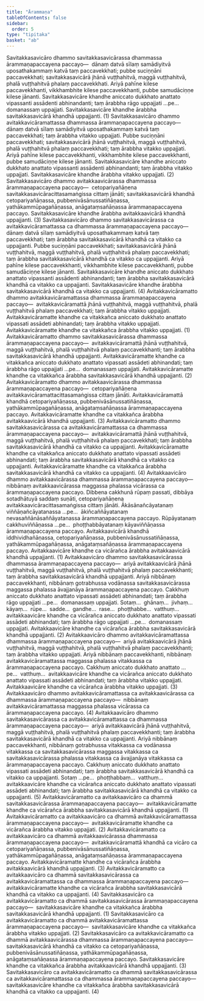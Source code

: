 ```yaml
---
title: "Ārammaṇa"
tableOfContents: false
sidebar:
  order: 5
type: "tipitaka"
basket: "ab"
---
```



<DynamicBreadcrumb />

<Division number="69">

<Paragraph number="282">
Savitakkasavicāro dhammo savitakkasavicārassa dhammassa ārammaṇapaccayena paccayo—  dānaṃ datvā sīlaṃ samādiyitvā uposathakammaṃ katvā taṃ paccavekkhati; pubbe suciṇṇāni paccavekkhati; savitakkasavicārā jhānā vuṭṭhahitvā, maggā vuṭṭhahitvā, phalā vuṭṭhahitvā phalaṃ paccavekkhati. Ariyā pahīne kilese paccavekkhanti, vikkhambhite kilese paccavekkhanti, pubbe samudāciṇṇe kilese jānanti. Savitakkasavicāre khandhe aniccato dukkhato anattato vipassanti assādenti abhinandanti; taṃ ārabbha rāgo uppajjati …pe…  domanassaṃ uppajjati. Savitakkasavicāre khandhe ārabbha savitakkasavicārā khandhā uppajjanti. (1)
</Paragraph>

<Paragraph number="283">
Savitakkasavicāro dhammo avitakkavicāramattassa dhammassa ārammaṇapaccayena paccayo—  dānaṃ datvā sīlaṃ samādiyitvā uposathakammaṃ katvā taṃ paccavekkhati; taṃ ārabbha vitakko uppajjati. Pubbe suciṇṇāni paccavekkhati; savitakkasavicārā jhānā vuṭṭhahitvā, maggā vuṭṭhahitvā, phalā vuṭṭhahitvā phalaṃ paccavekkhati; taṃ ārabbha vitakko uppajjati. Ariyā pahīne kilese paccavekkhanti, vikkhambhite kilese paccavekkhanti, pubbe samudāciṇṇe kilese jānanti. Savitakkasavicāre khandhe aniccato dukkhato anattato vipassanti assādenti abhinandanti; taṃ ārabbha vitakko uppajjati. Savitakkasavicāre khandhe ārabbha vitakko uppajjati. (2)
</Paragraph>

<Paragraph number="284">
Savitakkasavicāro dhammo avitakkaavicārassa dhammassa ārammaṇapaccayena paccayo—  cetopariyañāṇena savitakkasavicāracittasamaṅgissa cittaṃ jānāti; savitakkasavicārā khandhā cetopariyañāṇassa, pubbenivāsānussatiñāṇassa, yathākammūpagañāṇassa, anāgataṃsañāṇassa ārammaṇapaccayena paccayo. Savitakkasavicāre khandhe ārabbha avitakkaavicārā khandhā uppajjanti. (3)
</Paragraph>

<Paragraph number="285">
Savitakkasavicāro dhammo savitakkasavicārassa ca avitakkavicāramattassa ca dhammassa ārammaṇapaccayena paccayo—  dānaṃ datvā sīlaṃ samādiyitvā uposathakammaṃ katvā taṃ paccavekkhati; taṃ ārabbha savitakkasavicārā khandhā ca vitakko ca uppajjanti. Pubbe suciṇṇāni paccavekkhati; savitakkasavicārā jhānā vuṭṭhahitvā, maggā vuṭṭhahitvā, phalā vuṭṭhahitvā phalaṃ paccavekkhati; taṃ ārabbha savitakkasavicārā khandhā ca vitakko ca uppajjanti. Ariyā pahīne kilese paccavekkhanti, vikkhambhite kilese paccavekkhanti, pubbe samudāciṇṇe kilese jānanti. Savitakkasavicāre khandhe aniccato dukkhato anattato vipassanti assādenti abhinandanti; taṃ ārabbha savitakkasavicārā khandhā ca vitakko ca uppajjanti. Savitakkasavicāre khandhe ārabbha savitakkasavicārā khandhā ca vitakko ca uppajjanti. (4)
</Paragraph>

</Division>
<Division number="70">

<Paragraph number="286">
Avitakkavicāramatto dhammo avitakkavicāramattassa dhammassa ārammaṇapaccayena paccayo—  avitakkavicāramattā jhānā vuṭṭhahitvā, maggā vuṭṭhahitvā, phalā vuṭṭhahitvā phalaṃ paccavekkhati; taṃ ārabbha vitakko uppajjati. Avitakkavicāramatte khandhe ca vitakkañca aniccato dukkhato anattato vipassati assādeti abhinandati; taṃ ārabbha vitakko uppajjati. Avitakkavicāramatte khandhe ca vitakkañca ārabbha vitakko uppajjati. (1)
</Paragraph>

<Paragraph number="287">
Avitakkavicāramatto dhammo savitakkasavicārassa dhammassa ārammaṇapaccayena paccayo—  avitakkavicāramattā jhānā vuṭṭhahitvā, maggā vuṭṭhahitvā, phalā vuṭṭhahitvā phalaṃ paccavekkhanti; taṃ ārabbha savitakkasavicārā khandhā uppajjanti. Avitakkavicāramatte khandhe ca vitakkañca aniccato dukkhato anattato vipassati assādeti abhinandati; taṃ ārabbha rāgo uppajjati …pe…  domanassaṃ uppajjati. Avitakkavicāramatte khandhe ca vitakkañca ārabbha savitakkasavicārā khandhā uppajjanti. (2)
</Paragraph>

<Paragraph number="288">
Avitakkavicāramatto dhammo avitakkaavicārassa dhammassa ārammaṇapaccayena paccayo—  cetopariyañāṇena avitakkavicāramattacittasamaṅgissa cittaṃ jānāti. Avitakkavicāramattā khandhā cetopariyañāṇassa, pubbenivāsānussatiñāṇassa, yathākammūpagañāṇassa, anāgataṃsañāṇassa ārammaṇapaccayena paccayo. Avitakkavicāramatte khandhe ca vitakkañca ārabbha avitakkaavicārā khandhā uppajjanti. (3)
</Paragraph>

<Paragraph number="289">
Avitakkavicāramatto dhammo savitakkasavicārassa ca avitakkavicāramattassa ca dhammassa ārammaṇapaccayena paccayo—  avitakkavicāramattā jhānā vuṭṭhahitvā, maggā vuṭṭhahitvā, phalā vuṭṭhahitvā phalaṃ paccavekkhati; taṃ ārabbha savitakkasavicārā khandhā ca vitakko ca uppajjanti. Avitakkavicāramatte khandhe ca vitakkañca aniccato dukkhato anattato vipassati assādeti abhinandati; taṃ ārabbha savitakkasavicārā khandhā ca vitakko ca uppajjanti. Avitakkavicāramatte khandhe ca vitakkañca ārabbha savitakkasavicārā khandhā ca vitakko ca uppajjanti. (4)
</Paragraph>

</Division>
<Division number="71">

<Paragraph number="290">
Avitakkaavicāro dhammo avitakkaavicārassa dhammassa ārammaṇapaccayena paccayo—  nibbānaṃ avitakkaavicārassa maggassa phalassa vicārassa ca ārammaṇapaccayena paccayo. Dibbena cakkhunā rūpaṃ passati, dibbāya sotadhātuyā saddaṃ suṇāti, cetopariyañāṇena avitakkaavicāracittasamaṅgissa cittaṃ jānāti. Ākāsānañcāyatanaṃ viññāṇañcāyatanassa …pe…  ākiñcaññāyatanaṃ nevasaññānāsaññāyatanassa ārammaṇapaccayena paccayo. Rūpāyatanaṃ cakkhuviññāṇassa …pe…  phoṭṭhabbāyatanaṃ kāyaviññāṇassa ārammaṇapaccayena paccayo. Avitakkaavicārā khandhā iddhividhañāṇassa, cetopariyañāṇassa, pubbenivāsānussatiñāṇassa, yathākammūpagañāṇassa, anāgataṃsañāṇassa ārammaṇapaccayena paccayo. Avitakkaavicāre khandhe ca vicārañca ārabbha avitakkaavicārā khandhā uppajjanti. (1)
</Paragraph>

<Paragraph number="291">
Avitakkaavicāro dhammo savitakkasavicārassa dhammassa ārammaṇapaccayena paccayo—  ariyā avitakkaavicārā jhānā vuṭṭhahitvā, maggā vuṭṭhahitvā, phalā vuṭṭhahitvā phalaṃ paccavekkhanti; taṃ ārabbha savitakkasavicārā khandhā uppajjanti. Ariyā nibbānaṃ paccavekkhanti, nibbānaṃ gotrabhussa vodānassa savitakkasavicārassa maggassa phalassa āvajjanāya ārammaṇapaccayena paccayo. Cakkhuṃ aniccato dukkhato anattato vipassati assādeti abhinandati; taṃ ārabbha rāgo uppajjati …pe…  domanassaṃ uppajjati. Sotaṃ…  ghānaṃ…  jivhaṃ…  kāyaṃ…  rūpe…  sadde…  gandhe…  rase…  phoṭṭhabbe…  vatthuṃ…  avitakkaavicāre khandhe ca vicārañca aniccato dukkhato anattato vipassati assādeti abhinandati; taṃ ārabbha rāgo uppajjati …pe…  domanassaṃ uppajjati. Avitakkaavicāre khandhe ca vicārañca ārabbha savitakkasavicārā khandhā uppajjanti. (2)
</Paragraph>

<Paragraph number="292">
Avitakkaavicāro dhammo avitakkavicāramattassa dhammassa ārammaṇapaccayena paccayo—  ariyā avitakkaavicārā jhānā vuṭṭhahitvā, maggā vuṭṭhahitvā, phalā vuṭṭhahitvā phalaṃ paccavekkhanti; taṃ ārabbha vitakko uppajjati. Ariyā nibbānaṃ paccavekkhanti, nibbānaṃ avitakkavicāramattassa maggassa phalassa vitakkassa ca ārammaṇapaccayena paccayo. Cakkhuṃ aniccato dukkhato anattato …pe…  vatthuṃ…  avitakkaavicāre khandhe ca vicārañca aniccato dukkhato anattato vipassati assādeti abhinandati; taṃ ārabbha vitakko uppajjati. Avitakkaavicāre khandhe ca vicārañca ārabbha vitakko uppajjati. (3)
</Paragraph>

<Paragraph number="293">
Avitakkaavicāro dhammo avitakkavicāramattassa ca avitakkaavicārassa ca dhammassa ārammaṇapaccayena paccayo—  nibbānaṃ avitakkavicāramattassa maggassa phalassa vicārassa ca ārammaṇapaccayena paccayo. (4)
</Paragraph>

<Paragraph number="294">
Avitakkaavicāro dhammo savitakkasavicārassa ca avitakkavicāramattassa ca dhammassa ārammaṇapaccayena paccayo—  ariyā avitakkaavicārā jhānā vuṭṭhahitvā, maggā vuṭṭhahitvā, phalā vuṭṭhahitvā phalaṃ paccavekkhanti; taṃ ārabbha savitakkasavicārā khandhā ca vitakko ca uppajjanti. Ariyā nibbānaṃ paccavekkhanti, nibbānaṃ gotrabhussa vitakkassa ca vodānassa vitakkassa ca savitakkasavicārassa maggassa vitakkassa ca savitakkasavicārassa phalassa vitakkassa ca āvajjanāya vitakkassa ca ārammaṇapaccayena paccayo. Cakkhuṃ aniccato dukkhato anattato vipassati assādeti abhinandati; taṃ ārabbha savitakkasavicārā khandhā ca vitakko ca uppajjanti. Sotaṃ …pe…  phoṭṭhabbaṃ…  vatthuṃ…  avitakkaavicāre khandhe ca vicārañca aniccato dukkhato anattato vipassati assādeti abhinandati; taṃ ārabbha savitakkasavicārā khandhā ca vitakko ca uppajjanti. (5)
</Paragraph>

</Division>
<Division number="72">

<Paragraph number="295">
Avitakkavicāramatto ca avitakkaavicāro ca dhammā savitakkasavicārassa ārammaṇapaccayena paccayo—  avitakkavicāramatte khandhe ca vicārañca ārabbha savitakkasavicārā khandhā uppajjanti. (1)
</Paragraph>

<Paragraph number="296">
Avitakkavicāramatto ca avitakkaavicāro ca dhammā avitakkavicāramattassa ārammaṇapaccayena paccayo—  avitakkavicāramatte khandhe ca vicārañca ārabbha vitakko uppajjati. (2)
</Paragraph>

<Paragraph number="297">
Avitakkavicāramatto ca avitakkaavicāro ca dhammā avitakkaavicārassa dhammassa ārammaṇapaccayena paccayo—  avitakkavicāramattā khandhā ca vicāro ca cetopariyañāṇassa, pubbenivāsānussatiñāṇassa, yathākammūpagañāṇassa, anāgataṃsañāṇassa ārammaṇapaccayena paccayo. Avitakkavicāramatte khandhe ca vicārañca ārabbha avitakkaavicārā khandhā uppajjanti. (3)
</Paragraph>

<Paragraph number="298">
Avitakkavicāramatto ca avitakkaavicāro ca dhammā savitakkasavicārassa ca avitakkavicāramattassa ca dhammassa ārammaṇapaccayena paccayo—  avitakkavicāramatte khandhe ca vicārañca ārabbha savitakkasavicārā khandhā ca vitakko ca uppajjanti. (4)
</Paragraph>

</Division>
<Division number="73">

<Paragraph number="299">
Savitakkasavicāro ca avitakkavicāramatto ca dhammā savitakkasavicārassa ārammaṇapaccayena paccayo—  savitakkasavicāre khandhe ca vitakkañca ārabbha savitakkasavicārā khandhā uppajjanti. (1)
</Paragraph>

<Paragraph number="300">
Savitakkasavicāro ca avitakkavicāramatto ca dhammā avitakkavicāramattassa ārammaṇapaccayena paccayo—  savitakkasavicāre khandhe ca vitakkañca ārabbha vitakko uppajjati. (2)
</Paragraph>

<Paragraph number="301">
Savitakkasavicāro ca avitakkavicāramatto ca dhammā avitakkaavicārassa dhammassa ārammaṇapaccayena paccayo—  savitakkasavicārā khandhā ca vitakko ca cetopariyañāṇassa, pubbenivāsānussatiñāṇassa, yathākammūpagañāṇassa, anāgataṃsañāṇassa ārammaṇapaccayena paccayo. Savitakkasavicāre khandhe ca vitakkañca ārabbha avitakkaavicārā khandhā uppajjanti. (3)
</Paragraph>

<Paragraph number="302">
Savitakkasavicāro ca avitakkavicāramatto ca dhammā savitakkasavicārassa ca avitakkavicāramattassa ca dhammassa ārammaṇapaccayena paccayo—  savitakkasavicāre khandhe ca vitakkañca ārabbha savitakkasavicārā khandhā ca vitakko ca uppajjanti. (4)
</Paragraph>
</Division>